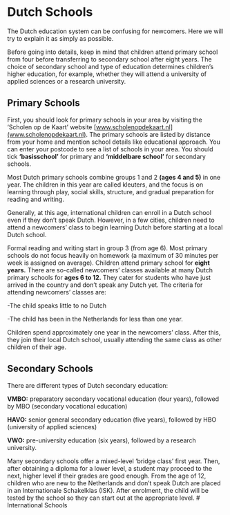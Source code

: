 # Dutch Schools  
The Dutch education system can be confusing for newcomers. Here we will try to explain it as simply as possible. 

<Callout>
  Before going into details, keep in mind that children attend primary school from four before transferring to secondary school after eight years. The choice of secondary school and type of education determines children’s higher education, for example, whether they will attend a university of applied sciences or a research university. 
</Callout>

## Primary Schools 
First, you should look for primary schools in your area by visiting the ‘Scholen op de Kaart’ website [www.scholenopdekaart.nl](www.scholenopdekaart.nl). The primary schools are listed by distance from your home and mention school details like educational approach. You can enter your postcode to see a list of schools in your area. You should tick **‘basisschool’** for primary and **‘middelbare school’** for secondary schools. 

Most Dutch primary schools combine groups 1 and 2 **(ages 4 and 5)** in one year. The children in this year are called kleuters, and the focus is on learning through play, social skills, structure, and gradual preparation for reading and writing. 

Generally, at this age, international children can enroll in a Dutch school even if they don’t speak Dutch. However, in a few cities, children need to attend a newcomers’ class to begin learning Dutch before starting at a local Dutch school. 

Formal reading and writing start in group 3 (from age 6). Most primary schools do not focus heavily on homework (a maximum of 30 minutes per week is assigned on average). Children attend primary school for **eight years.** There are so-called newcomers’ classes available at many Dutch primary schools for **ages 6 to 12.** They cater for students who have just arrived in the country and don’t speak any Dutch yet. The criteria for attending newcomers’ classes are:

-The child speaks little to no Dutch

-The child has been in the Netherlands for less than one year.

Children spend approximately one year in the newcomers’ class. After this, they join their local Dutch school, usually attending the same class as other children of their age. 
## Secondary Schools 
There are different types of Dutch secondary education: 

**VMBO:** preparatory secondary vocational education (four years), followed by MBO (secondary vocational education)

**HAVO:** senior general secondary education (five years), followed by HBO (university of applied sciences)

**VWO:** pre-university education (six years), followed by a research university. 

<Callout>
  Many secondary schools offer a mixed-level ‘bridge class’ first year. Then, after obtaining a diploma for a lower level, a student may proceed to the next, higher level if their grades are good enough. 
</Callout> 
<Callout warning>
  From the age of 12, children who are new to the Netherlands and don’t speak Dutch are placed in an Internationale Schakelklas (ISK). After enrolment, the child will be tested by the school so they can start out at the appropriate level.
</Callout>
# International Schools 
